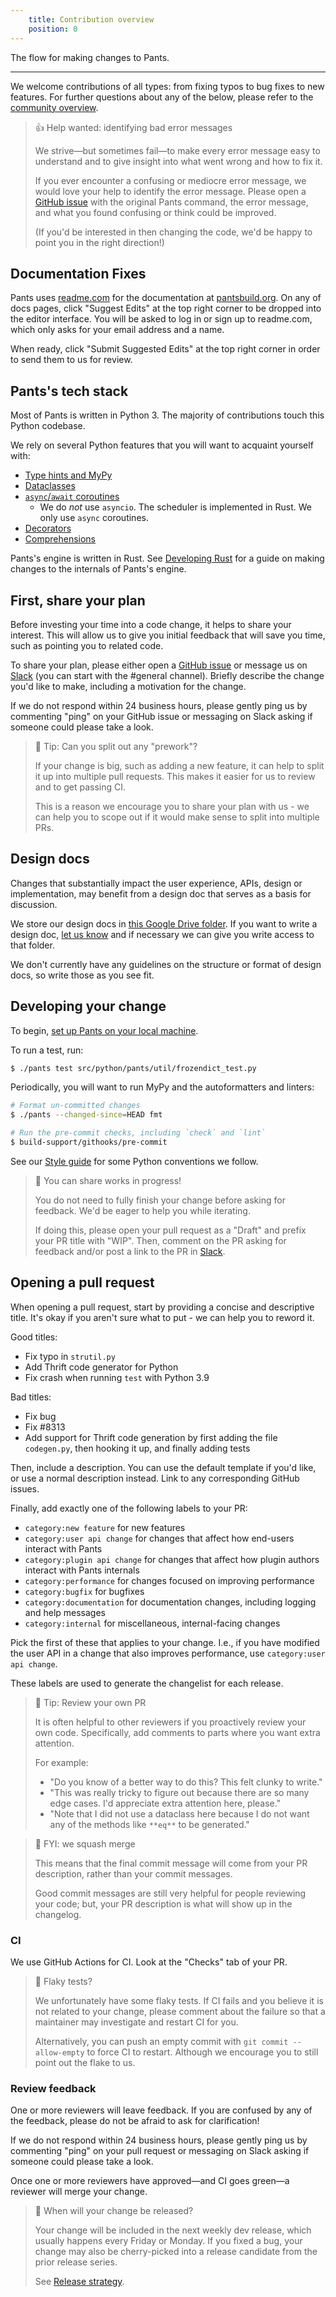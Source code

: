 ```yaml
---
    title: Contribution overview
    position: 0
---
```


The flow for making changes to Pants.

---

We welcome contributions of all types: from fixing typos to bug fixes to new features. For further questions about any of the below, please refer to the [community overview](doc:community).

> 👍 Help wanted: identifying bad error messages
> 
> We strive—but sometimes fail—to make every error message easy to understand and to give insight into what went wrong and how to fix it.
> 
> If you ever encounter a confusing or mediocre error message, we would love your help to identify the error message. Please open a [GitHub issue](https://github.com/pantsbuild/pants/issues) with the original Pants command, the error message, and what you found confusing or think could be improved.
> 
> (If you'd be interested in then changing the code, we'd be happy to point you in the right direction!)

Documentation Fixes
-------------------

Pants uses [readme.com](https://readme.com/) for the documentation at [pantsbuild.org](https://pantsbuild.org). On any of docs pages, click "Suggest Edits" at the top right corner to be dropped into the editor interface. You will be asked to log in or sign up to readme.com, which only asks for your email address and a name.

When ready, click "Submit Suggested Edits" at the top right corner in order to send them to us for review.

Pants's tech stack
------------------

Most of Pants is written in Python 3. The majority of contributions touch this Python codebase.

We rely on several Python features that you will want to acquaint yourself with:

- [Type hints and MyPy](https://mypy.readthedocs.io/en/stable/)
- [Dataclasses](https://realpython.com/python-data-classes/)
- [`async`/`await` coroutines](https://www.python.org/dev/peps/pep-0492)
  - We do _not_ use `asyncio`. The scheduler is implemented in Rust. We only use `async` coroutines.
- [Decorators](https://realpython.com/primer-on-python-decorators/)
- [Comprehensions](https://www.geeksforgeeks.org/comprehensions-in-python/)

Pants's engine is written in Rust. See [Developing Rust](doc:contributions-rust) for a guide on making changes to the internals of Pants's engine.

First, share your plan
----------------------

Before investing your time into a code change, it helps to share your interest. This will allow us to give you initial feedback that will save you time, such as pointing you to related code.

To share your plan, please either open a [GitHub issue](https://github.com/pantsbuild/pants/issues) or message us on [Slack](doc:getting-help#slack) (you can start with the #general channel). Briefly describe the change you'd like to make, including a motivation for the change.

If we do not respond within 24 business hours, please gently ping us by commenting "ping" on your GitHub issue or messaging on Slack asking if someone could please take a look.

> 📘 Tip: Can you split out any "prework"?
> 
> If your change is big, such as adding a new feature, it can help to split it up into multiple pull requests. This makes it easier for us to review and to get passing CI.
> 
> This is a reason we encourage you to share your plan with us - we can help you to scope out if it would make sense to split into multiple PRs.

Design docs
-----------

Changes that substantially impact the user experience, APIs, design or implementation, may benefit from a design doc that serves as a basis for discussion. 

We store our design docs in [this Google Drive folder](https://drive.google.com/drive/folders/1LtA1EVPvalmfQ5AIDOqGRR3LV86_qCRZ). If you want to write a design doc, [let us know](https://www.pantsbuild.org/docs/getting-help) and if necessary we can give you write access to that folder.

We don't currently have any guidelines on the structure or format of design docs, so write those as you see fit.

Developing your change
----------------------

To begin, [set up Pants on your local machine](doc:contributor-setup).

To run a test, run:

```bash
$ ./pants test src/python/pants/util/frozendict_test.py
```

Periodically, you will want to run MyPy and the autoformatters and linters:

```bash
# Format un-committed changes
$ ./pants --changed-since=HEAD fmt

# Run the pre-commit checks, including `check` and `lint`
$ build-support/githooks/pre-commit
```

See our [Style guide](doc:style-guide) for some Python conventions we follow.

> 📘 You can share works in progress!
> 
> You do not need to fully finish your change before asking for feedback. We'd be eager to help you while iterating.
> 
> If doing this, please open your pull request as a "Draft" and prefix your PR title with "WIP". Then, comment on the PR asking for feedback and/or post a link to the PR in [Slack](doc:community).

Opening a pull request
----------------------

When opening a pull request, start by providing a concise and descriptive title. It's okay if you aren't sure what to put - we can help you to reword it. 

Good titles:

- Fix typo in `strutil.py`
- Add Thrift code generator for Python
- Fix crash when running `test` with Python 3.9

Bad titles:

- Fix bug
- Fix #8313
- Add support for Thrift code generation by first adding the file `codegen.py`, then hooking it up, and finally adding tests

Then, include a description. You can use the default template if you'd like, or use a normal description instead. Link to any corresponding GitHub issues.

Finally, add exactly one of the following labels to your PR:

- `category:new feature` for new features
- `category:user api change` for changes that affect how end-users interact with Pants
- `category:plugin api change` for changes that affect how plugin authors interact with Pants internals
- `category:performance` for changes focused on improving performance
- `category:bugfix` for bugfixes
- `category:documentation` for documentation changes, including logging and help messages
- `category:internal` for miscellaneous, internal-facing changes

Pick the first of these that applies to your change. I.e., if you have modified the user API in a change that also improves performance, use `category:user api change`.

These labels are used to generate the changelist for each release.

> 📘 Tip: Review your own PR
> 
> It is often helpful to other reviewers if you proactively review your own code. Specifically, add comments to parts where you want extra attention.
> 
> For example:
> 
> - "Do you know of a better way to do this? This felt clunky to write."
> - "This was really tricky to figure out because there are so many edge cases. I'd appreciate extra attention here, please."
> - "Note that I did not use a dataclass here because I do not want any of the methods like `**eq**` to be generated."

> 📘 FYI: we squash merge
> 
> This means that the final commit message will come from your PR description, rather than your commit messages. 
> 
> Good commit messages are still very helpful for people reviewing your code; but, your PR description is what will show up in the changelog.

### CI

We use GitHub Actions for CI. Look at the "Checks" tab of your PR.

> 📘 Flaky tests?
> 
> We unfortunately have some flaky tests. If CI fails and you believe it is not related to your change, please comment about the failure so that a maintainer may investigate and restart CI for you.
> 
> Alternatively, you can push an empty commit with `git commit --allow-empty` to force CI to restart. Although we encourage you to still point out the flake to us.

### Review feedback

One or more reviewers will leave feedback. If you are confused by any of the feedback, please do not be afraid to ask for clarification!

If we do not respond within 24 business hours, please gently ping us by commenting "ping" on your pull request or messaging on Slack asking if someone could please take a look.

Once one or more reviewers have approved—and CI goes green—a reviewer will merge your change.

> 📘 When will your change be released?
> 
> Your change will be included in the next weekly dev release, which usually happens every Friday or Monday. If you fixed a bug, your change may also be cherry-picked into a release candidate from the prior release series.
> 
> See [Release strategy](doc:release-strategy).
